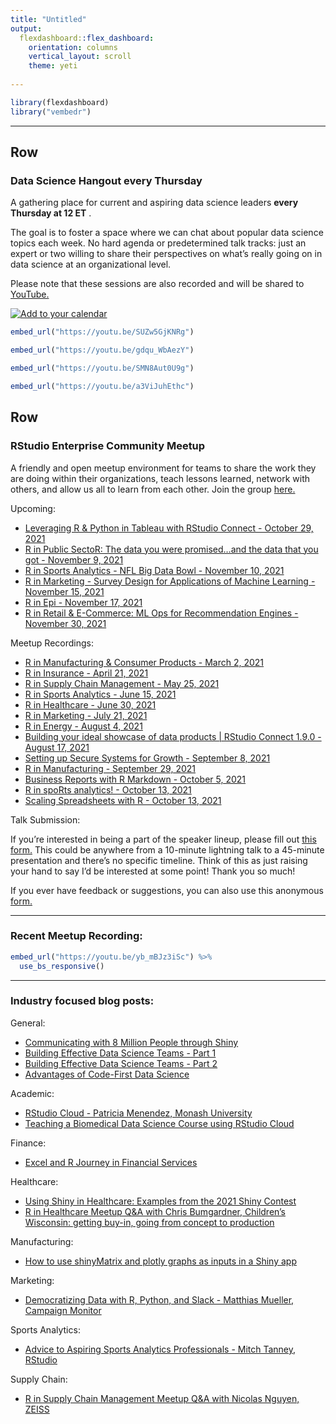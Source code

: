 ```yaml
---
title: "Untitled"
output:
  flexdashboard::flex_dashboard:
    orientation: columns
    vertical_layout: scroll
    theme: yeti
    
---
```


<style>

body {
  padding-top:0px
}

.navbar{
  visibility: hidden
}

</style>


```r
library(flexdashboard)
library("vembedr")
```

---

```{=html}
<div class="ae-emd-cal" data-calendar="wT379734" data-calendars="wT379734" data-calendars-selected="wT379734" data-configure="true" data-title="" data-title-show="true" data-today="true" data-datenav="true" data-date="true" data-monthweektoggle="true" data-subscribebtn="true" data-swimonth="true" data-swiweek="true" data-swischedule="true" data-print="true" data-timezone="true" data-logo="true" data-defaultview="month" data-firstday="1" data-datetimeformat="1" ></div><script type="text/javascript">(function(){var e = document.createElement("script");e.type = "text/javascript";e.async = true;e.src = "https://www.addevent.com/js/cal.embed.t1.init.js";e.className = "ae-emd-script";document.getElementsByTagName("body")[0].appendChild(e);})();</script>
```

Row
-----------------------------------------------------------------------

### **Data Science Hangout every Thursday**

A gathering place for current and aspiring data science leaders **every Thursday at 12 ET** . 

The goal is to foster a space where we can chat about popular data science topics each week. No hard agenda or predetermined talk tracks: just an expert or two willing to share their perspectives on what’s really going on in data science at an organizational level.  

Please note that these sessions are also recorded and will be shared to  [YouTube.](https://www.youtube.com/playlist?list=PL9HYL-VRX0oTu3bUoyYknD-vpR7Uq6bsR)

[![Add to your calendar](calendar.png)](https://www.addevent.com/event/Qv9211919)
  
```r
embed_url("https://youtu.be/SUZw5GjKNRg")
```

```r
embed_url("https://youtu.be/gdqu_WbAezY")
```


```r
embed_url("https://youtu.be/SMN8Aut0U9g")
```


```r
embed_url("https://youtu.be/a3ViJuhEthc")
```


Row
-----------------------------------------------------------------------

### **RStudio Enterprise Community Meetup**

A friendly and open meetup environment for teams to share the work they are doing within their organizations, teach lessons learned, network with others, and allow us all to learn from each other. Join the group <a href="https://www.meetup.com/RStudio-Enterprise-Community-Meetup/" target="_blank">here.</a>

Upcoming: 

* [Leveraging R & Python in Tableau with RStudio Connect - October 29, 2021](https://www.meetup.com/RStudio-Enterprise-Community-Meetup)  
* [R in Public SectoR: The data you were promised...and the data that you got - November 9, 2021](https://www.meetup.com/RStudio-Enterprise-Community-Meetup/)  
* [R in Sports Analytics - NFL Big Data Bowl - November 10, 2021](https://www.meetup.com/RStudio-Enterprise-Community-Meetup/)  
* [R in Marketing - Survey Design for Applications of Machine Learning - November 15, 2021](https://www.meetup.com/RStudio-Enterprise-Community-Meetup/) 
* [R in Epi - November 17, 2021](https://www.meetup.com/RStudio-Enterprise-Community-Meetup/)  
* [R in Retail & E-Commerce: ML Ops for Recommendation Engines - November 30, 2021](https://www.meetup.com/RStudio-Enterprise-Community-Meetup/)

Meetup Recordings:

* [R in Manufacturing & Consumer Products - March 2, 2021](https://youtu.be/jbR8P9UrsaQ)
* [R in Insurance - April 21, 2021](https://youtu.be/rK2N47r78hc)
* [R in Supply Chain Management - May 25, 2021](https://youtu.be/rzs6aSr4XoU)
* [R in Sports Analytics - June 15, 2021](https://youtu.be/1zCDWtNEucI)   
* [R in Healthcare - June 30, 2021](https://youtu.be/pHZ8dsc0PhY)  
* [R in Marketing - July 21, 2021](https://youtu.be/Y2zoRCXgPwk)  
* [R in Energy - August 4, 2021](https://youtu.be/l9lrRhFZs8Y)  
* [Building your ideal showcase of data products | RStudio Connect 1.9.0 - August 17, 2021](https://youtu.be/GBNzhIkObyE)
* [Setting up Secure Systems for Growth - September 8, 2021](https://www.youtube.com/watch?v=UnLpB4IDpZU)
* [R in Manufacturing - September 29, 2021](https://www.youtube.com/watch?v=Ctxf0LjlB08)
* [Business Reports with R Markdown - October 5, 2021](https://youtu.be/gQ9he9dyfGs)
* [R in spoRts analytics! - October 13, 2021](https://youtu.be/Id2H499q8IU)
* [Scaling Spreadsheets with R - October 13, 2021](https://youtu.be/yb_mBJz3iSc)

Talk Submission:

If you're interested in being a part of the speaker lineup, please fill out <a href="https://forms.gle/tUXNakkttFQBvvog8" target="_blank">this form.</a> This could be anywhere from a 10-minute lightning talk to a 45-minute presentation and there's no specific timeline. Think of this as just raising your hand to say I'd be interested at some point! Thank you so much!

If you ever have feedback or suggestions, you can also use this anonymous <a href="https://forms.gle/b7EtzsCJtiPACXzQ8" target="_blank">form.</a>


-----------------------------------------------------------------------


### Recent Meetup Recording:

```r
embed_url("https://youtu.be/yb_mBJz3iSc") %>%
  use_bs_responsive()
```


-----------------------------------------------------------------------

### **Industry focused blog posts:**

General:  

* [Communicating with 8 Million People through Shiny](https://blog.rstudio.com/2021/09/14/how-do-you-use-shiny-to-communicate-to-8-million-people/)
* [Building Effective Data Science Teams - Part 1](https://blog.rstudio.com/2021/06/03/building-effective-data-science-teams/)
* [Building Effective Data Science Teams - Part 2](https://blog.rstudio.com/2021/06/10/building-effective-data-science-team-answering-your-questions/)
* [Advantages of Code-First Data Science](https://blog.rstudio.com/2021/09/16/the-advantages-of-code-first-data-science/)

Academic:  

* [RStudio Cloud - Patricia Menendez, Monash University](https://blog.rstudio.com/2021/08/05/rstudio-cloud-an-inclusive-solution-for-learning-r/)
* [Teaching a Biomedical Data Science Course using RStudio Cloud](https://blog.rstudio.com/2021/10/06/teaching-data-science-with-rstudio-cloud/)

Finance:

* [Excel and R Journey in Financial Services](https://blog.rstudio.com/2021/09/07/my-excel-and-r-journey-in-financial-services/)

Healthcare:  

* [Using Shiny in Healthcare: Examples from the 2021 Shiny Contest](https://blog.rstudio.com/2021/08/17/using-shiny-in-healthcare/)
* [R in Healthcare Meetup Q&A with Chris Bumgardner, Children's Wisconsin: getting buy-in, going from concept to production](https://blog.rstudio.com/2021/08/03/r-in-healthcare-meetup-q-a/)

Manufacturing:  

* [How to use shinyMatrix and plotly graphs as inputs in a Shiny app](https://blog.rstudio.com/2021/09/29/how-to-use-shinymatrix-and-plotly-graphs/)

Marketing:  

* [Democratizing Data with R, Python, and Slack - Matthias Mueller, Campaign Monitor](https://blog.rstudio.com/2021/08/10/r-in-marketing-meetup/)

Sports Analytics:  

* [Advice to Aspiring Sports Analytics Professionals - Mitch Tanney, RStudio](https://blog.rstudio.com/2021/07/20/advice-to-aspiring-sports-analytics-professionals/)

Supply Chain:  

* [R in Supply Chain Management Meetup Q&A with Nicolas Nguyen, ZEISS](https://blog.rstudio.com/2021/06/17/r-in-supply-chain-management-meetup-q-a/)




